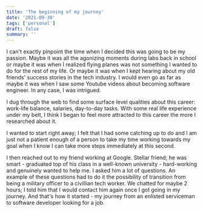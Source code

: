 ```yaml
---
title: 'The beginning of my journey'
date: '2021-09-30'
tags: ['personal']
draft: false
summary: ''
---
```


I can't exactly pinpoint the time when I decided this was going to be my passion. Maybe it was all the agonizing moments during labs back in school or maybe it was when I realized flying planes was not something I wanted to do for the rest of my life.
Or maybe it was when I kept hearing about my old friends' success stories in the tech industry. I would even go as far as maybe it was when I saw some Youtube videos about becoming software engineer. In any case, I was intrigued.

I dug through the web to find some surface level qualities about this career: work-life balance, salaries, day-to-day tasks. With some real life experience under my belt, I think I began to feel more attracted to this career the more I researched about it.

I wanted to start right away; I felt that I had some catching up to do and I am just not a patient enough of a person to take my time working towards my goal when I know I can take more steps immediately at this second.

I then reached out to my friend working at Google. Stellar friend; he was smart - graduated top of his class in a well-known university - hard-working and genuinely wanted to help me. I asked him a lot of questions. An example of these questions had to do it the possibility of transition from being a military officer to a civillian tech worker.
We chatted for maybe 2 hours; I told him that I would contact him again once I got going in my journey. And that's how it started - my journey from an enlisted serviceman to software developer looking for a job.
